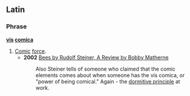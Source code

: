 ==Latin==

===Phrase===
'''[[vis]] [[comica]]'''

# [[comic|Comic]] [[force]].
#*'''2002''' [http://www.doyletics.com/arj/beesrvw.htm#3fn Bees by Rudolf Steiner,  A Review by Bobby Matherne]
:::Also Steiner tells of someone who claimed that the comic elements comes about when someone has the vis comica, or "power of being comical." Again - the [[dormitive principle]] at work.